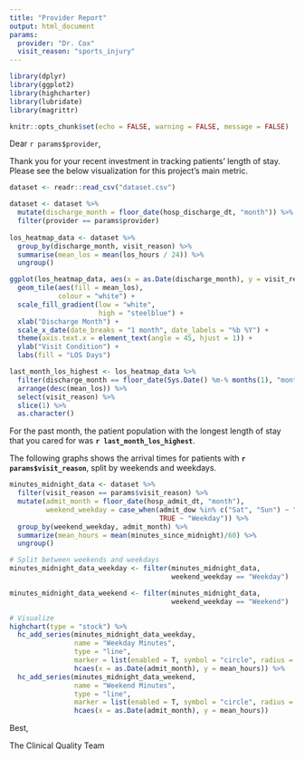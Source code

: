 ```yaml
---
title: "Provider Report"
output: html_document
params:
  provider: "Dr. Cox"
  visit_reason: "sports_injury"
---
```


```r
library(dplyr)
library(ggplot2)
library(highcharter)
library(lubridate)
library(magrittr)

knitr::opts_chunk$set(echo = FALSE, warning = FALSE, message = FALSE)
```

Dear `r params$provider`,

Thank you for your recent investment in tracking patients' length of stay.  Please see the below visualization for this project's main metric.

```r
dataset <- readr::read_csv("dataset.csv")
```

```r
dataset <- dataset %>%
  mutate(discharge_month = floor_date(hosp_discharge_dt, "month")) %>%
  filter(provider == params$provider)
  
los_heatmap_data <- dataset %>%
  group_by(discharge_month, visit_reason) %>%
  summarise(mean_los = mean(los_hours / 24)) %>%
  ungroup()

ggplot(los_heatmap_data, aes(x = as.Date(discharge_month), y = visit_reason)) +
  geom_tile(aes(fill = mean_los),
            colour = "white") +
  scale_fill_gradient(low = "white",
                      high = "steelblue") +
  xlab("Discharge Month") +
  scale_x_date(date_breaks = "1 month", date_labels = "%b %Y") +
  theme(axis.text.x = element_text(angle = 45, hjust = 1)) +
  ylab("Visit Condition") +
  labs(fill = "LOS Days")
```

```r
last_month_los_highest <- los_heatmap_data %>% 
  filter(discharge_month == floor_date(Sys.Date() %m-% months(1), "month")) %>% 
  arrange(desc(mean_los)) %>% 
  select(visit_reason) %>% 
  slice(1) %>% 
  as.character()
```

For the past month, the patient population with the longest length of stay that you cared for was **`r last_month_los_highest`**.

The following graphs shows the arrival times for patients with **`r params$visit_reason`**, split by weekends and weekdays.

```r
minutes_midnight_data <- dataset %>% 
  filter(visit_reason == params$visit_reason) %>%
  mutate(admit_month = floor_date(hosp_admit_dt, "month"),
         weekend_weekday = case_when(admit_dow %in% c("Sat", "Sun") ~ "Weekend",
                                     TRUE ~ "Weekday")) %>% 
  group_by(weekend_weekday, admit_month) %>% 
  summarize(mean_hours = mean(minutes_since_midnight)/60) %>% 
  ungroup()

# Split between weekends and weekdays
minutes_midnight_data_weekday <- filter(minutes_midnight_data, 
                                        weekend_weekday == "Weekday")

minutes_midnight_data_weekend <- filter(minutes_midnight_data, 
                                        weekend_weekday == "Weekend")

# Visualize
highchart(type = "stock") %>%
  hc_add_series(minutes_midnight_data_weekday,
                name = "Weekday Minutes",
                type = "line",
                marker = list(enabled = T, symbol = "circle", radius = 3),
                hcaes(x = as.Date(admit_month), y = mean_hours)) %>%
  hc_add_series(minutes_midnight_data_weekend,
                name = "Weekend Minutes",
                type = "line",
                marker = list(enabled = T, symbol = "circle", radius = 3),
                hcaes(x = as.Date(admit_month), y = mean_hours))
```

Best,

The Clinical Quality Team